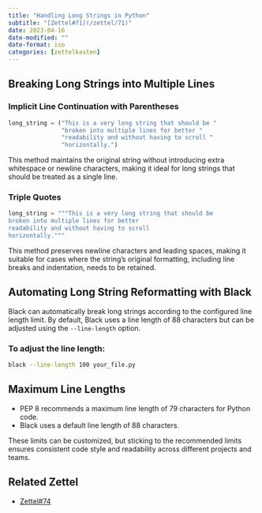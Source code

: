 ```yaml
---
title: "Handling Long Strings in Python"
subtitle: "[Zettel#71](/zettel/71)"
date: 2023-04-16
date-modified: ""
date-format: iso
categories: [zettelkasten]
---
```

## Breaking Long Strings into Multiple Lines

### Implicit Line Continuation with Parentheses

```python
long_string = ("This is a very long string that should be "
               "broken into multiple lines for better "
               "readability and without having to scroll "
               "horizontally.")
```

This method maintains the original string without introducing extra whitespace or newline characters, making it ideal for long strings that should be treated as a single line.

### Triple Quotes

```python
long_string = """This is a very long string that should be
broken into multiple lines for better
readability and without having to scroll
horizontally."""
```

This method preserves newline characters and leading spaces, making it suitable for cases where the string's original formatting, including line breaks and indentation, needs to be retained.

## Automating Long String Reformatting with Black

Black can automatically break long strings according to the configured line length limit. By default, Black uses a line length of 88 characters but can be adjusted using the `--line-length` option.

### To adjust the line length:

```bash
black --line-length 100 your_file.py
```

## Maximum Line Lengths

* PEP 8 recommends a maximum line length of 79 characters for Python code.
* Black uses a default line length of 88 characters.

These limits can be customized, but sticking to the recommended limits ensures consistent code style and readability across different projects and teams.

## Related Zettel

* [Zettel#74](/zettel/74)
